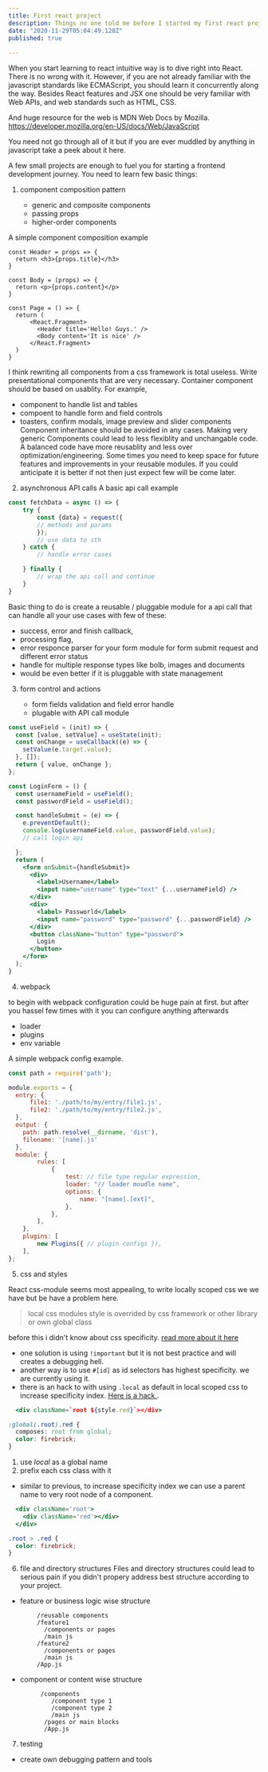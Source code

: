 ```yaml
---
title: First react project
description: Things no one told me before I started my first react project
date: "2020-11-29T05:04:49.128Z"
published: true
  
---
```



When you start learning to react intuitive way is to dive right into React. There is no wrong with it. However, if you are not already familiar with the javascript standards like ECMAScript, you should learn it concurrently along the way. Besides React features and JSX one should be very familiar with Web APIs, and web standards such as HTML, CSS. 

And huge resource for the web is MDN Web Docs by Mozilla.  https://developer.mozilla.org/en-US/docs/Web/JavaScript

You need not go through all of it but if you are ever muddled by anything in javascript take a peek about it here. 

A few small projects are enough to fuel you for starting a frontend development journey. You need to learn few basic things:

1. component composition pattern

   * generic and composite components
   * passing props
   * higher-order components

A simple component composition example

```JSX
const Header = props => {
  return <h3>{props.title}</h3>
}

const Body = (props) => {
  return <p>{props.content}</p>
}

const Page = () => {
  return (
      <React.Fragment>
        <Header title='Hello! Guys.' />
        <Body content='It is nice' />
      </React.Fragment>
  )
}
```

I think rewriting all components from a css framework is total useless. Write presentational components that are very necessary. Container component should be based on usablity. For example,

* component to handle list and tables
* compoent to handle form and field controls
* toasters, confirm modals, image preview and slider components Component inheritance should be avoided in any cases.
  Making very generic Components could lead to less flexiblity and unchangable code. A balanced code have more reusablity and less over optimization/engineering. Some times you need to keep space for future features and improvements in your reusable modules. If you could anticipate it is better if not then just expect few will be come later.

2. asynchronous API calls A basic api call example

```jsx
const fetchData = async () => {
    try {
        const {data} = request({
        // methods and params
        });
        // use data to sth
    } catch {
        // handle error cases

    } finally {
        // wrap the api call and continue
    }
}
```

Basic thing to do is create a reusable / pluggable module for a api call that can handle all your use cases with few of these:

* success, error and finish callback, 
* processing flag, 
* error responce parser for your form module for form submit request and different error status
* handle for multiple response types like bolb, images and documents
* would be even better if it is pluggable with state management

3. form control and actions

   * form fields validation and field error handle
   * plugable with API call module

```jsx
const useField = (init) => {
  const [value, setValue] = useState(init);
  const onChange = useCallback((e) => {
    setValue(e.target.value);
  }, []);
  return { value, onChange };
};

const LoginForm = () {
  const usernameField = useField();
  const passwordField = useField();

  const handleSubmit = (e) => {
    e.preventDefault();
    console.log(usernameField.value, passwordField.value);
    // call login api

  };
  return (
    <form onSubmit={handleSubmit}>
      <div>
        <label>Username</label>
        <input name="username" type="text" {...usernameField} />
      </div>
      <div>
        <label> Passworld</label>
        <input name="password" type="password" {...passwordField} />
      </div>
      <button className="button" type="password">
        Login
      </button>
    </form>
  );
}
```

4. webpack

to begin with webpack configuration could be huge pain at first. but after you hassel few times with it you can configure anything afterwards

* loader
* plugins
* env variable

A simple webpack config example.

```js
const path = require('path');

module.exports = {
  entry: {
      file1: './path/to/my/entry/file1.js',
      file2: './path/to/my/entry/file2.js',
  },
  output: {
    path: path.resolve(__dirname, 'dist'),
    filename: '[name].js'
  },
  module: {
		rules: [
			{
				test: // file type regular expression,
				loader: "// loader moudle name",
				options: {
					name: "[name].[ext]",
				},
			},
		],
	},
	plugins: [
		new Plugins({ // plugin configs }),
	],
};
```

5. css and styles

React css-module seems most appealing, to write locally scoped css we we have but be have a problem here.

> local css modules style is overrided by css framework or other library or own global class

before this i didn't know about css specificity. [read more about it here](https://developer.mozilla.org/en-US/docs/Web/CSS/Specificity)

* one solution is using `!important` but it is not best practice and will creates a debugging hell.
* another way is to use `#[id]` as id selectors has highest specificity. we are currently using it.
* there is an hack to with using `.local` as default in local scoped css to increase specificity index. [Here is a hack.](https://github.com/css-modules/css-modules/issues/156).

```jsx
  <div className=`root ${style.red}`></div>
```

```css
:global(.root).red {
  composes: root from global;
  color: firebrick;
}
```

1. use *local* as a global name
2. prefix each css class with it

* similar to previous, to increase specificity index we can use a parent name to very root node of a component.

```jsx
  <div className='root'>
    <div className='red'></div>
  </div>
```

```css
.root > .red {
  color: firebrick;
}
```

6. file and directory structures Files and directory structures could lead to serious pain if you didn't propery address best structure according to your project.

* feature or business logic wise structure

```
        /reusable components
        /feature1
          /components or pages
          /main js
        /feature2
          /components or pages
          /main js
        /App.js
```

* component or content wise structure

```
         /components
            /component type 1
            /component type 2
            /main js
          /pages or main blocks
          /App.js
```

7. testing

* create own debugging pattern and tools